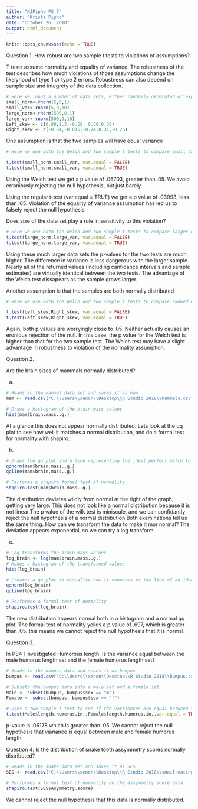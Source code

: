 ---
title: "KJPipho_PS_7"
author: "Krista Pipho"
date: "October 26, 2018"
output: html_document
---

```{r setup, include=FALSE}
knitr::opts_chunk$set(echo = TRUE)
```


Question 1. 
How robust are two sample t tests to violations of assumptions?

T tests assume normality and equality of variance. The robustness of the test describes how much violations of those assumptions change the likelyhood of type 1 or type 2 errors. Robustness can also depend on sample size and integrety of the data collection. 

```{r}
# Here we input a number of data sets, either randomly generated or explicetly specified. We know that all should have a mean of zero. 
small_norm<-rnorm(5,0,1)
small_var<-rnorm(5,0,10)
large_norm<-rnorm(500,0,1) 
large_var<-rnorm(500,0,10)
Left_skew <- c(0.80,1.3,-0.58, 0.30,0.50)
Right_skew <- c(-0.84,-0.015,-0.74,0.31,-0.26)
```

One assumption is that the two samples will have equal variance
```{r}
# Here we use both the Welch and two sample t tests to compare small data sets. These two have different variances, violating the equality of variance assumption

t.test(small_norm,small_var, var.equal = FALSE)
t.test(small_norm,small_var, var.equal = TRUE)
```
Using the Welch test we get a p value of .06703, greater than .05. We avoid erroniously rejecting the null hypothesis, but just barely. 

Using the regular t-test (var.equal = TRUE) we get a p value of .03993, less than .05. Violation of the equality of variance assumption has led us to falsely reject the null hypothesis 

Does size of the data set play a role in sensitivity to this violation?
```{r}
# Here we use both the Welch and two sample t tests to compare larger data sets. These also have different variances, violating the equality of variance assumption
t.test(large_norm,large_var, var.equal = FALSE)
t.test(large_norm,large_var, var.equal = TRUE)
```
Using these much larger data sets the p-values for the two tests are much higher. The difference in variance is less dangerous with the larger sample. Nearly all of the returned values (including canfidance intervals and sample estimates) are virtually identical between the two tests. The advantage of the Welch test dissapears as the sample grows larger. 


Another assumption is that the samples are both normally distributed 
```{r}
# Here we use both the Welch and two sample t tests to compare skewed data sets. One is skewed left, the other right. This setup violates the assumption of normality

t.test(Left_skew,Right_skew, var.equal = FALSE)
t.test(Left_skew,Right_skew, var.equal = TRUE)
```
Again, both p values are worryingly close to .05. Neither actually causes an eronious rejection of the null. In this case, the p value for the Welch test is higher than that for the two sample test. The Welch test may have a slight advantage in robustness to violation of the normality assumption.


Question 2. 

Are the brain sizes of mammals normally distributed? 

a.
```{r}
# Reads in the mammal data set and saves it as mam
mam <- read.csv("C:\\Users\\xenon\\Desktop\\R Studio 2018\\mammals.csv")

# Draws a histogram of the brain mass values
hist(mam$brain.mass..g.)
```
At a glance this does not appear normally distributed. Lets look at the qq plot to see how well it matches a normal distribution, and do a formal test for normality with shapiro. 

b.
```{r}
# Draws the qq plot and a line representing the ideal perfect match to a normal distribution
qqnorm(mam$brain.mass..g.)
qqline(mam$brain.mass..g.)

# Performs a shapiro formal test of normality. 
shapiro.test(mam$brain.mass..g.)
```

The distribution deviates wildly from normal at the right of the graph, getting very large. This does not look like a normal distribution because it is not linear.The p value of the wilk test is miniscule, and we can confidantly reject the null hypothesis of a normal distribution.Both examinations tell us the same thing. How can we transform the data to make it mor normal? The deviation appears exponential, so we can try a log transform. 

c.
```{r}
# Log transforms the brain mass values
log_brain <- log(mam$brain.mass..g.)
# Makes a histogram of the transformed values
hist(log_brain)

# Creates a qq plot to visualize how it compares to the line of an ideal normal distribution 
qqnorm(log_brain)
qqline(log_brain)

# Performes a formal test of normality
shapiro.test(log_brain)

```
The new distribution appears normal both in a histogram and a normal qq plot. The formal test of normality yeilds a p value of .697, which is greater than .05. this means we cannot reject the null hypothesis that it is normal. 

Question 3.

In PS4 I investigated Humorous length. Is the variance equal between the male humorus length set and the female humorus length set?
```{r}
# Reads in the bumpus data and saves it as bumpus
bumpus <- read.csv("C:\\Users\\xenon\\Desktop\\R Studio 2018\\bumpus.csv")

# Subsets the bumpus data into a male set and a female set
Male <- subset(bumpus, bumpus$sex == "m")
Female <- subset(bumpus, bumpus$sex == "f")

# Uses a two sample t-test to see if the varriances are equal between the humerus lengths in these groups
t.test(Male$length.humerus.in.,Female$length.humerus.in.,var.equal = TRUE)

```
p-value is .06178 which is greater than .05. We cannot reject the null hypothesis that viariance is equal between male and female humorus length. 

Question 4. 
Is the distribution of snake tooth assymmetry scores normally distributed?

```{r}
# Reads in the snake data set and saves it as SES
SES <- read.csv("C:\\Users\\xenon\\Desktop\\R Studio 2018\\snail-eating snakes.csv")

# Performes a formal test of normality on the assymmetry score data
shapiro.test(SES$Asymmetry.score)
```
We cannot reject the null hypothesis that this data is normally distributed. 
